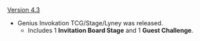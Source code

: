 {{Change History/Header}}
[[Version 4.3]]
* Genius Invokation TCG/Stage/Lyney was released.
** Includes 1 '''Invitation Board Stage''' and 1 '''Guest Challenge'''.